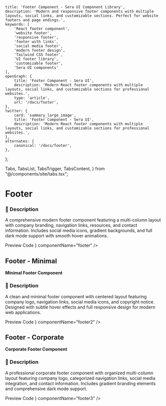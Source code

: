     title: 'Footer Component - Sera UI Component Library',
    description: 'Modern and responsive footer components with multiple layouts, social links, and customizable sections. Perfect for website footers and page endings.',
    keywords: [
        'React footer component',
        'website footer',
        'responsive footer',
        'footer with links',
        'social media footer',
        'modern footer design',
        'Tailwind CSS footer',
        'UI footer library',
        'customizable footer',
        'Sera UI components'
    ],
    openGraph: {
        title: 'Footer Component - Sera UI',
        description: 'Modern React footer components with multiple layouts, social links, and customizable sections for professional websites.',
        type: 'article',
        url: '/docs/footer',
    },
    twitter: {
        card: 'summary_large_image',
        title: 'Footer Component - Sera UI',
        description: 'Modern React footer components with multiple layouts, social links, and customizable sections for professional websites.',
    },
    alternates: {
        canonical: '/docs/footer',
    },
};

  Tabs,
  TabsList,
  TabsTrigger,
  TabsContent,
} from "@/components/site/tabs.tsx";



<HideTOC />

# Footer <AI dir="left"/>

### 📝 Description
A comprehensive modern footer component featuring a multi-column layout with company branding, navigation links, resources, and contact information. Includes social media icons, gradient backgrounds, and full dark mode support with smooth hover animations.

<Tabs defaultValue="preview" className="">
  <TabsList>
    <TabsTrigger value="preview">Preview</TabsTrigger>
    <TabsTrigger value="code">Code</TabsTrigger>
  </TabsList>
  <TabsContent value="preview">
    <ComponentRenderer component={<Footer />} componentName="footer" />
  </TabsContent>
  <TabsContent value="code">
    <CodeBlock filePath="src/app/docs/footer/footer.tsx" />
  </TabsContent>
</Tabs>


## Footer - Minimal


**Minimal Footer Component**

### 📝 Description
A clean and minimal footer component with centered layout featuring company logo, navigation links, social media icons, and copyright notice. Designed with subtle hover effects and full responsive design for modern web applications.

<Tabs defaultValue="preview" className="">
  <TabsList>
    <TabsTrigger value="preview">Preview</TabsTrigger>
    <TabsTrigger value="code">Code</TabsTrigger>
  </TabsList>
  <TabsContent value="preview">
    <ComponentRenderer component={<Footer2 />} componentName="footer2" />
  </TabsContent>
  <TabsContent value="code">
    <CodeBlock filePath="src/app/docs/footer/footer2.tsx" />
  </TabsContent>
</Tabs>


## Footer - Corporate


**Corporate Footer Component**

### 📝 Description
A professional corporate footer component with organized multi-column layout featuring company logo, categorized navigation links, social media integration, and contact information. Includes gradient branding elements and comprehensive dark mode support.

<Tabs defaultValue="preview" className="">
  <TabsList>
    <TabsTrigger value="preview">Preview</TabsTrigger>
    <TabsTrigger value="code">Code</TabsTrigger>
  </TabsList>
  <TabsContent value="preview">
    <ComponentRenderer component={<Footer3 />} componentName="footer3" />
  </TabsContent>
  <TabsContent value="code">
    <CodeBlock filePath="src/app/docs/footer/footer3.tsx" />
  </TabsContent>
</Tabs>